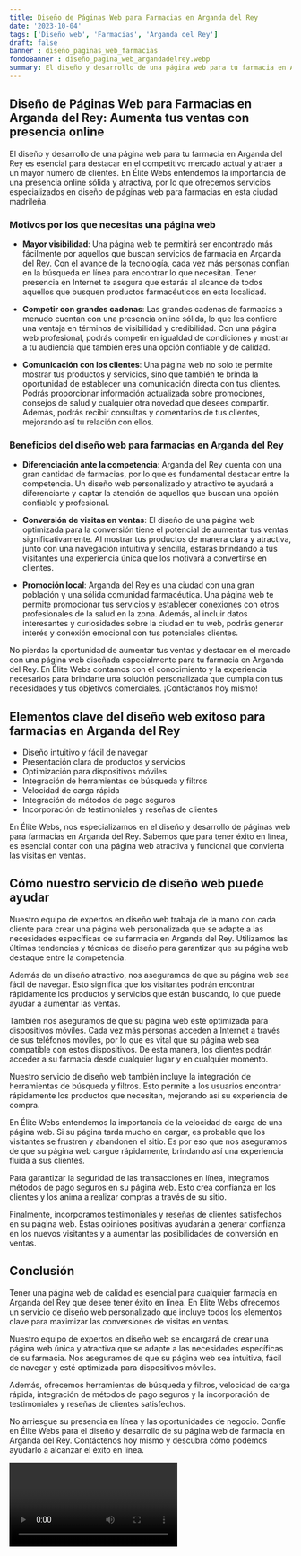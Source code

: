 ```yaml
---
title: Diseño de Páginas Web para Farmacias en Arganda del Rey
date: '2023-10-04'
tags: ['Diseño web', 'Farmacias', 'Arganda del Rey']
draft: false
banner : diseño_paginas_web_farmacias
fondoBanner : diseño_pagina_web_argandadelrey.webp
summary: El diseño y desarrollo de una página web para tu farmacia en Arganda del Rey es esencial para destacar en el competitivo mercado actual y atraer a un mayor número de clientes. En Élite Webs entendemos la importancia de una presencia online sólida y atractiva, por lo que ofrecemos servicios especializados en diseño de páginas web para farmacias en esta ciudad madrileña.
---
```


## **Diseño de Páginas Web para Farmacias en Arganda del Rey: Aumenta tus ventas con presencia online**

El diseño y desarrollo de una página web para tu farmacia en Arganda del Rey es esencial para destacar en el competitivo mercado actual y atraer a un mayor número de clientes. En Élite Webs entendemos la importancia de una presencia online sólida y atractiva, por lo que ofrecemos servicios especializados en diseño de páginas web para farmacias en esta ciudad madrileña.

### **Motivos por los que necesitas una página web**

- **Mayor visibilidad**: Una página web te permitirá ser encontrado más fácilmente por aquellos que buscan servicios de farmacia en Arganda del Rey. Con el avance de la tecnología, cada vez más personas confían en la búsqueda en línea para encontrar lo que necesitan. Tener presencia en Internet te asegura que estarás al alcance de todos aquellos que busquen productos farmacéuticos en esta localidad.

- **Competir con grandes cadenas**: Las grandes cadenas de farmacias a menudo cuentan con una presencia online sólida, lo que les confiere una ventaja en términos de visibilidad y credibilidad. Con una página web profesional, podrás competir en igualdad de condiciones y mostrar a tu audiencia que también eres una opción confiable y de calidad.

- **Comunicación con los clientes**: Una página web no solo te permite mostrar tus productos y servicios, sino que también te brinda la oportunidad de establecer una comunicación directa con tus clientes. Podrás proporcionar información actualizada sobre promociones, consejos de salud y cualquier otra novedad que desees compartir. Además, podrás recibir consultas y comentarios de tus clientes, mejorando así tu relación con ellos.

### **Beneficios del diseño web para farmacias en Arganda del Rey**

- **Diferenciación ante la competencia**: Arganda del Rey cuenta con una gran cantidad de farmacias, por lo que es fundamental destacar entre la competencia. Un diseño web personalizado y atractivo te ayudará a diferenciarte y captar la atención de aquellos que buscan una opción confiable y profesional.

- **Conversión de visitas en ventas**: El diseño de una página web optimizada para la conversión tiene el potencial de aumentar tus ventas significativamente. Al mostrar tus productos de manera clara y atractiva, junto con una navegación intuitiva y sencilla, estarás brindando a tus visitantes una experiencia única que los motivará a convertirse en clientes.

- **Promoción local**: Arganda del Rey es una ciudad con una gran población y una sólida comunidad farmacéutica. Una página web te permite promocionar tus servicios y establecer conexiones con otros profesionales de la salud en la zona. Además, al incluir datos interesantes y curiosidades sobre la ciudad en tu web, podrás generar interés y conexión emocional con tus potenciales clientes.

No pierdas la oportunidad de aumentar tus ventas y destacar en el mercado con una página web diseñada especialmente para tu farmacia en Arganda del Rey. En Élite Webs contamos con el conocimiento y la experiencia necesarios para brindarte una solución personalizada que cumpla con tus necesidades y tus objetivos comerciales. ¡Contáctanos hoy mismo!

<GifSeo />

<Cta />

## Elementos clave del diseño web exitoso para farmacias en Arganda del Rey

- Diseño intuitivo y fácil de navegar
- Presentación clara de productos y servicios
- Optimización para dispositivos móviles
- Integración de herramientas de búsqueda y filtros
- Velocidad de carga rápida
- Integración de métodos de pago seguros
- Incorporación de testimoniales y reseñas de clientes

En Élite Webs, nos especializamos en el diseño y desarrollo de páginas web para farmacias en Arganda del Rey. Sabemos que para tener éxito en línea, es esencial contar con una página web atractiva y funcional que convierta las visitas en ventas.

## Cómo nuestro servicio de diseño web puede ayudar

Nuestro equipo de expertos en diseño web trabaja de la mano con cada cliente para crear una página web personalizada que se adapte a las necesidades específicas de su farmacia en Arganda del Rey. Utilizamos las últimas tendencias y técnicas de diseño para garantizar que su página web destaque entre la competencia.

Además de un diseño atractivo, nos aseguramos de que su página web sea fácil de navegar. Esto significa que los visitantes podrán encontrar rápidamente los productos y servicios que están buscando, lo que puede ayudar a aumentar las ventas.

También nos aseguramos de que su página web esté optimizada para dispositivos móviles. Cada vez más personas acceden a Internet a través de sus teléfonos móviles, por lo que es vital que su página web sea compatible con estos dispositivos. De esta manera, los clientes podrán acceder a su farmacia desde cualquier lugar y en cualquier momento.

Nuestro servicio de diseño web también incluye la integración de herramientas de búsqueda y filtros. Esto permite a los usuarios encontrar rápidamente los productos que necesitan, mejorando así su experiencia de compra.

En Élite Webs entendemos la importancia de la velocidad de carga de una página web. Si su página tarda mucho en cargar, es probable que los visitantes se frustren y abandonen el sitio. Es por eso que nos aseguramos de que su página web cargue rápidamente, brindando así una experiencia fluida a sus clientes.

Para garantizar la seguridad de las transacciones en línea, integramos métodos de pago seguros en su página web. Esto crea confianza en los clientes y los anima a realizar compras a través de su sitio.

Finalmente, incorporamos testimoniales y reseñas de clientes satisfechos en su página web. Estas opiniones positivas ayudarán a generar confianza en los nuevos visitantes y a aumentar las posibilidades de conversión en ventas.

## Conclusión

Tener una página web de calidad es esencial para cualquier farmacia en Arganda del Rey que desee tener éxito en línea. En Élite Webs ofrecemos un servicio de diseño web personalizado que incluye todos los elementos clave para maximizar las conversiones de visitas en ventas.

Nuestro equipo de expertos en diseño web se encargará de crear una página web única y atractiva que se adapte a las necesidades específicas de su farmacia. Nos aseguramos de que su página web sea intuitiva, fácil de navegar y esté optimizada para dispositivos móviles.

Además, ofrecemos herramientas de búsqueda y filtros, velocidad de carga rápida, integración de métodos de pago seguros y la incorporación de testimoniales y reseñas de clientes satisfechos.

No arriesgue su presencia en línea y las oportunidades de negocio. Confíe en Élite Webs para el diseño y desarrollo de su página web de farmacia en Arganda del Rey. Contáctenos hoy mismo y descubra cómo podemos ayudarlo a alcanzar el éxito en línea.

<Video />

<CtaBot job='Farmacias' city='Arganda del Rey'/>

<Gmaps query='Arganda del Rey+españa+maps' />